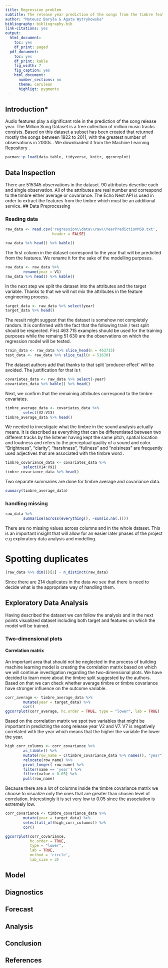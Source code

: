 ```yaml
---
title: Regression problem
subtitle: The release year prediction of the songs from the timbre features.
author: "Mateusz Baryła & Agata Wytrykowska"
bibliography: bibliography.bib
link-citations: yes
output:
  html_document:
    toc: yes
    df_print: paged
  pdf_document:
    toc: yes
    df_print: kable
    fig_width: 7
    fig_caption: yes
    html_document:
      number_sections: no
      theme: cerulean
      highligt: pygments
---
```


## Introduction*

Audio features play a significant role in the prediction of the song release year. The Million Song Dataset is a free collection of million music tracks consists. Based on this dataset a subset has been created that returned mostly the songs between 1922 to 2011, with the greatest number of observations in 2000s \cite{Bertin-Mahieux2011}. We downloaded it from the Machine Learning Repository \cite{Dua:2019}.
```r
pacman::p_load(data.table, tidyverse, knitr, ggcorrplot)
```

## Data Inspection
There are 515345 observations in the dataset. 90 attributes describe each and single observation. All of the attributes are real number and correspond to the timbre either average or covariance. The Echo Nest API is used in order to extract the features from the timbre which must be an additional service.
## Data Preprocessing

### Reading data
```r
raw_data <- read.csv('regression\\data\\raw\\YearPredictionMSD.txt',
                     header = FALSE)
```
```r
raw_data %>% head() %>% kable()
```


The first column in the dataset correspond to the year that will be predicted from the features. We rename it for the sake of the modelling purposes.
```r
raw_data <- raw_data %>%
        rename(year = V1)
raw_data %>% head() %>% kable()
```
In the next step we split the dataset into the attributes and the target variable. Thanks to that we will not mix the attributes in the feature engineering process.
```r
target_data <- raw_data %>% select(year)
target_data %>% head()
```
The result might suggest that the dataset is somehow not completely random. It is confirmed with the fact that the following train / test split should be respected. First 463 715 examples should be used for the training purposes while the remaing 51 630 are the observations on which the regression model will be tested.


```r
train_data <- raw_data %>% slice_head(n = 463715)
test_data <- raw_data %>% slice_tail(n = 51630)
```
The dataset authors add that thanks to that split 'producer effect' will be avoided. The justification for that is t
```r
covariates_data <- raw_data %>% select(-year)
covariates_data %>% kable() %>% head()
```
Next, we confirm that the remaining attributes correspond to the timbre covariates.
```r
timbre_average_data <- covariates_data %>%
        select(V2:V13)
timbre_average_data %>% head()
```
We needed to investigate what the timbre in the sound analysis actually means. It is described as everything that can be differentiated between two different tracks by the listener having kept the same pitch, spatial location and loudness and refers to the perceptual quality of a sound and color. "Brightness", "clarity", "harshness", "fullness" and "noisiness" are frequently used adjectives that are associated with the timbre word \cite{Allen2018}.
```r
timbre_covariance_data <- covariates_data %>%
        select(V14:V91)
timbre_covariance_data %>% head()
```
Two separate summaries are done for timbre average and covariance data.
```r
summary(timbre_average_data)
```


### handling missing

```r
raw_data %>%
        summarise(across(everything(), ~sum(is.na(.))))
```
There are no missing values across columns and in the whole dataset. This is an important insight that will allow for an easier later phases of the project e.g exploratory data analysis and modelling.

# Spotting duplicates
```r
(raw_data %>% dim())[1] - n_distinct(raw_data)
```
Since there are 214 duplicates in the data we see that there is need to decide what is the appropriate way of handling them.

## Exploratory Data Analysis

Having described the dataset we can follow the analysis and in the next points visualized dataset including both target and features on which the model will be trained.


### Two-dimensional plots
#### Correlation matrix
An important area that should not be neglected in the process of building machine learning model is creating the correlation matrix based on which we will continue investigation regarding the two-dimensional plots. We have decided to learn more about the timbre split suggested by the authors. Based on that we can check whether average timbre or timbre covariance have stronger influence on the outcome variable.

```r
corr_average <- timbre_average_data %>%
        mutate(year = target_data) %>%
        cor()
ggcorrplot(corr_average, hc.order = TRUE, type = "lower", lab = TRUE)
```






Based on the correlation matrix we spot two variables that might be important in predicting the song release year V2 and V7. V7 is negatively correlated with the year which means that the higher the variable the lower the year.

```r
high_corr_columns <- corr_covariance %>%
        as_tibble() %>%
        mutate(row_name = c(timbre_covariance_data %>% names(), "year")) %>%
        relocate(row_name) %>%
        pivot_longer(-row_name) %>%
        filter(name == 'year') %>%
        filter(value > 0.05) %>%
        pull(row_name)
```
Because there are a lot of columns inside the timbre covariance matrix we choose to visualize only the ones that are greater
than chosen level of correlation. Interestingly it is set very low to 0.05 since the association is extremely low.
```r
corr_covariance <- timbre_covariance_data %>%
        mutate(year = target_data) %>%
        select(all_of(high_corr_columns)) %>%
        cor()
```
```r
ggcorrplot(corr_covariance,
           hc.order = TRUE,
           type = "lower",
           lab = TRUE,
           method = 'circle',
           lab_size = 3)
```


## Model

## Diagnostics
<!-- Residuals Error Checking -->

## Forecast

## Analysis

## Conclusion

## References
<!-- This is required to attach the bibliography -->